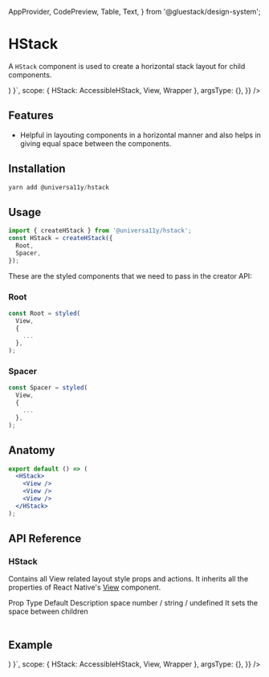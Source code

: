 
<Meta title="components/HStack" />

  AppProvider,
  CodePreview,
  Table,
  Text,
} from '@gluestack/design-system';

# HStack

A `HStack` component is used to create a horizontal stack layout for child components.

<AppProvider>
  <CodePreview
    showComponentRenderer={true}
    showArgsController={false}
    metaData={{
      code: ` 
      function App () {
        return (<Wrapper><HStack
        space="md"
        sx={{ justifyContent: 'center', alignItems: 'center' }}
      >
        <View
          style={{ height: 20, width: 20, backgroundColor: 'red' }}
        />
        <View
          style={{ height: 20, width: 20, backgroundColor: 'red' }}
        />
        <View
          style={{ height: 20, width: 20, backgroundColor: 'red' }}
        />
        <View
          style={{ height: 20, width: 20, backgroundColor: 'red' }}
        />
      </HStack></Wrapper>)
    }`,
      scope: { HStack: AccessibleHStack, View, Wrapper },
      argsType: {},
    }}
  />
</AppProvider>

<br />

## Features

- Helpful in layouting components in a horizontal manner and also helps in giving equal space between the components.

## Installation

```jsx
yarn add @universa11y/hstack
```

## Usage

```jsx
import { createHStack } from '@universa11y/hstack';
const HStack = createHStack({
  Root,
  Spacer,
});
```

These are the styled components that we need to pass in the creator API:

### Root

```jsx
const Root = styled(
  View,
  {
    ...
  },
);
```

### Spacer

```jsx
const Spacer = styled(
  View,
  {
    ...
  },
);
```

## Anatomy

```jsx
export default () => (
  <HStack>
    <View />
    <View />
    <View />
  </HStack>
);
```

## API Reference

### HStack

Contains all View related layout style props and actions.
It inherits all the properties of React Native's [View](https://reactnative.dev/docs/view#props) component.

<AppProvider>
  <Table>
    <Table.THead sx={{ _dark: { bg: '$gray800' }, _light: { bg: '$gray100' } }}>
      <Table.TR>
        <Table.TH>
          <Text>Prop</Text>
        </Table.TH>
        <Table.TH>
          <Text>Type</Text>
        </Table.TH>
        <Table.TH>
          <Text>Default</Text>
        </Table.TH>
        <Table.TH>
          <Text>Description</Text>
        </Table.TH>
      </Table.TR>
    </Table.THead>
    <Table.TBody>
      <Table.TR>
        <Table.TD>
          <Text>space</Text>
        </Table.TD>
        <Table.TD>
          <Text>number / string / undefined</Text>
        </Table.TD>
        <Table.TD>
          <Text></Text>
        </Table.TD>
        <Table.TD>
          <Text>It sets the space between children</Text>
        </Table.TD>
      </Table.TR>
    </Table.TBody>
  </Table>
</AppProvider>

## Example

<AppProvider>
  <CodePreview
    showComponentRenderer={true}
    showArgsController={false}
    metaData={{
      code: `
      function App () {
       return (<Wrapper><HStack
        space="md"
        sx={{ justifyContent: 'center', alignItems: 'center' }}
      >
        <View
          style={{ height: 20, width: 20, backgroundColor: 'red' }}
        />
        <View
          style={{ height: 20, width: 20, backgroundColor: 'red' }}
        />
        <View
          style={{ height: 20, width: 20, backgroundColor: 'red' }}
        />
        <View
          style={{ height: 20, width: 20, backgroundColor: 'red' }}
        />
      </HStack></Wrapper>)
    }`,
      scope: { HStack: AccessibleHStack, View, Wrapper },
      argsType: {},
    }}
  />
</AppProvider>
